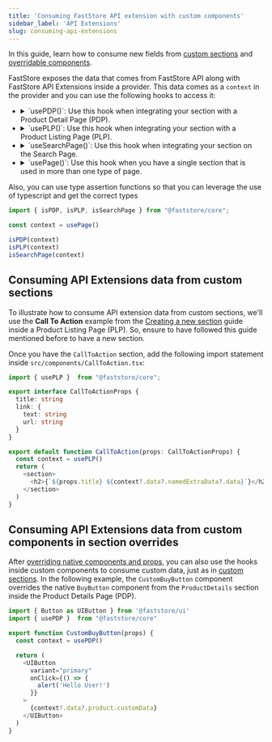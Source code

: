 ```yaml
---
title: 'Consuming FastStore API extension with custom components'
sidebar_label: 'API Extensions'
slug: consuming-api-extensions
---
```


In this guide, learn how to consume new fields from [custom sections](/docs/guides/faststore/building-sections-creating-a-new-section) and [overridable components](/docs/guides/faststore/building-sections-overriding-components-and-props).

FastStore exposes the data that comes from FastStore API along with FastStore API Extensions inside a provider.
This data comes as a `context` in the provider and you can use the following hooks to access it:

<ul>
<li>
<details>
<summary>`usePDP()`: Use this hook when integrating your section with a Product Detail Page (PDP).</summary>

```ts copy
import { usePDP } from "@faststore/core"

const context = usePDP()
```

</details>
</li>
<li>
<details>
<summary>`usePLP()`: Use this hook when integrating your section with a Product Listing Page (PLP).</summary>

```ts copy
import { usePLP } from "@faststore/core"

const context = usePLP()
```

</details>
</li>
<li>
<details>
<summary>`useSearchPage()`: Use this hook when integrating your section on the Search Page.</summary>

```ts copy
import { useSearchPage } from "@faststore/core"

const context = useSearchPage()
```

</details>
</li>
<li>
<details>
<summary>`usePage()`: Use this hook when you have a single section that is used in more than one type of page.</summary>

```ts copy
import { usePage } from "@faststore/core"

const context = usePage()
```

This hook returns one of the following types as context: `PDPContext`, `PLPContext`, or `SearchPageContext`, and you can decide how to handle it depending on the page that will use this hook by passing the types as generics.

```ts copy
import { usePage } from "@faststore/core"

const context = usePage<PLPContext | SearchPageContext>()
```

</details>
</li>
</ul>

Also, you can use type assertion functions so that you can leverage the use of typescript and get the correct types

```ts copy
import { isPDP, isPLP, isSearchPage } from "@faststore/core";

const context = usePage()

isPDP(context)
isPLP(context)
isSearchPage(context)
```

## Consuming API Extensions data from custom sections

To illustrate how to consume API extension data from custom sections, we'll use the **Call To Action** example from the [Creating a new section](/docs/guides/faststore/building-sections-creating-a-new-section) guide inside a Product Listing Page (PLP).
So, ensure to have followed this guide mentioned before to have a new section.

Once you have the `CallToAction` section, add the following import statement inside `src/components/CallToAction.tsx`:

```ts {1,12} filename="src/components/CallToAction.tsx" copy
import { usePLP }  from "@faststore/core";

export interface CallToActionProps {
  title: string
  link: {
    text: string
    url: string
  }
}

export default function CallToAction(props: CallToActionProps) {
  const context = usePLP()
  return (
    <section>
      <h2>{`${props.title} ${context?.data?.namedExtraData?.data}`}</h2>
    </section>
  )
}
```

## Consuming API Extensions data from custom components in section overrides

After [overriding native components and props](/docs/guides/faststore/building-sections-overriding-components-and-props#overriding-a-native-component), you can also use the hooks inside custom components to consume custom data, just as in [custom sections](/docs/guides/faststore/api-extensions-consuming-api-extensions#consuming-api-extensions-data-from-custom-sections).
In the following example, the `CustomBuyButton` component overrides the native `BuyButton` component from the `ProductDetails` section inside the Product Details Page (PDP).

```ts {2,5} filename="src/components/CustomBuyButton.tsx" copy
import { Button as UIButton } from '@faststore/ui'
import { usePDP }  from "@faststore/core"

export function CustomBuyButton(props) {
  const context = usePDP()

  return (
    <UIButton
      variant="primary"
      onClick={() => {
        alert('Hello User!')
      }}
    >
      {context?.data?.product.customData}
    </UIButton>
  )
}
```
